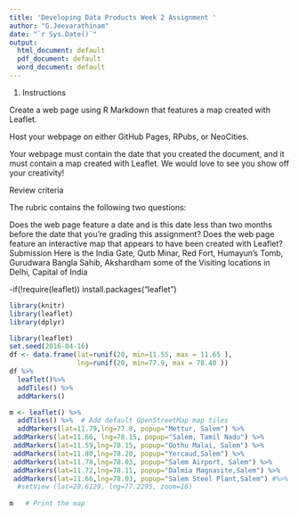 ---
title: 'Developing Data Products Week 2 Assignment '
author: "G.Jeevarathinam"
date: "`r Sys.Date()`"
output:
  html_document: default
  pdf_document: default
  word_document: default
---

1.  Instructions

Create a web page using R Markdown that features a map created with Leaflet.

Host your webpage on either GitHub Pages, RPubs, or NeoCities.

Your webpage must contain the date that you created the document, and it must contain a map created with Leaflet. We would love to see you show off your creativity!

Review criteria

The rubric contains the following two questions:

Does the web page feature a date and is this date less than two months before the date that you're grading this assignment? Does the web page feature an interactive map that appears to have been created with Leaflet? Submission Here is the India Gate, Qutb Minar, Red Fort, Humayun's Tomb, Gurudwara Bangla Sahib, Akshardham some of the Visiting locations in Delhi, Capital of India

-if(!require(leaflet)) install.packages("leaflet")

```{r, echo =FALSE}
library(knitr)
library(leaflet)
library(dplyr)
```

```{r,echo=FALSE}
library(leaflet)
set.seed(2016-04-16)
df <- data.frame(lat=runif(20, min=11.55, max = 11.65 ),
                 lng=runif(20, min=77.9, max = 78.40 ))    
df %>%
  leaflet()%>%
  addTiles() %>%
  addMarkers()
```

```{r,echo=FALSE}
m <- leaflet() %>%
  addTiles() %>%  # Add default OpenStreetMap map tiles
  addMarkers(lat=11.79,lng=77.8, popup="Mettur, Salem") %>%
 addMarkers(lat=11.66, lng=78.15, popup="Salem, Tamil Nadu") %>%
 addMarkers(lat=11.59,lng=78.15, popup="Oothu Malai, Salem") %>%
 addMarkers(lat=11.80,lng=78.20, popup="Yercaud,Salem") %>%
 addMarkers(lat=11.78,lng=78.03, popup="Salem Airport, Salem") %>%
 addMarkers(lat=11.72,lng=78.11, popup="Dalmia Magnasite,Salem") %>%
 addMarkers(lat=11.66,lng=78.03, popup="Salem Steel Plant,Salem") #%>%
  #setView (lat=28.6129, lng=77.2295, zoom=16) 
  
m   # Print the map
```
